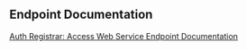 == Endpoint Documentation ==
  
[http://techwiki.openstructs.org/index.php/Auth_Registrar:_Access Auth Registrar: Access Web Service Endpoint Documentation]
  